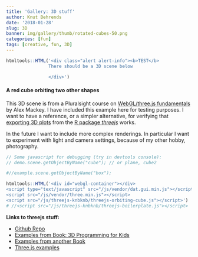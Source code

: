 ```yaml
---
title: 'Gallery: 3D stuff'
author: Knut Behrends
date: '2018-01-28'
slug: 3D
banner: img/gallery/thumb/rotated-cubes-50.png
categories: [fun]
tags: [creative, fun, 3D]
---
```



```r
htmltools::HTML('<div class="alert alert-info"><b>TEST</b>
                There should be a 3D scene below

                </div>')
```

#### A red cube orbiting two other shapes

This 3D scene is from a Pluralsight course on [WebGL/three.js fundamentals](https://www.pluralsight.com/courses/webgl-threejs-fundamentals) by Alex Mackey. I have included this example here for testing purposes. I want to have a reference, or a simpler alternative, for verifying that [exporting 3D plots ](/post/2018/01/constructing-a-tiny-social-network-visualization-from-the-rstats-hashtag/) from the [R package $threejs$](https://bwlewis.github.io/rthreejs) works.

In the future  I want to include more complex renderings. In particular I want to experiment with light and camera settings, because of my other hobby, photography.

```javascript
// Some javascript for debugging (try in devtools console):
// demo.scene.getObjectByName("cube"); // or plane, cube2
```

```r
#//example.scene.getObjectByName("box");

htmltools::HTML('<div id="webgl-container"></div>
<script type="text/javascript" src="/js/vendor/dat.gui.min.js"></script>   
<script src="/js/vendor/three.min.js"></script>
<script src="/js/threejs-knbknb/threejs-orbiting-cube.js"></script>')
# //<script src="/js/threejs-knbknb/threejs-boilerplate.js"></script>
```

**Links to threejs stuff:**

- [Github Repo](https://github.com/mrdoob/three.js/)
- [Examples from Book: 3D Programming for Kids](https://pragprog.com/book/csjava/3d-game-programming-for-kids)
- [Examples from another Book](http://www.smartjava.org/content/all-109-examples-my-book-threejs-threejs-version-r63)
- [Three.js examples](http://stemkoski.github.io/Three.js/)
